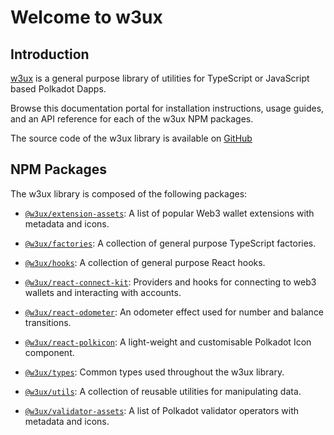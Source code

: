 # Welcome to w3ux

## Introduction

[w3ux](https://github.com/w3ux/w3ux-library) is a general purpose library of utilities for TypeScript or JavaScript based Polkadot Dapps.

Browse this documentation portal for installation instructions, usage guides, and an API reference for each of the w3ux NPM packages.

The source code of the w3ux library is available on [GitHub](https://github.com/w3ux/w3ux-library/tree/main/library)

## NPM Packages

The w3ux library is composed of the following packages:

- [`@w3ux/extension-assets`](/library/extension-assets): A list of popular Web3 wallet extensions with metadata and icons.

- [`@w3ux/factories`](/library/factories/overview): A collection of general purpose TypeScript factories.

- [`@w3ux/hooks`](/library/hooks/overview): A collection of general purpose React hooks.

- [`@w3ux/react-connect-kit`](/library/react-connect-kit/overview): Providers and hooks for connecting to web3 wallets and interacting with accounts.

- [`@w3ux/react-odometer`](/library/react-odometer): An odometer effect used for number and balance transitions.

- [`@w3ux/react-polkicon`](/library/react-polkicon): A light-weight and customisable Polkadot Icon component.

- [`@w3ux/types`](/library/types): Common types used throughout the w3ux library.

- [`@w3ux/utils`](/library/utils): A collection of reusable utilities for manipulating data.

- [`@w3ux/validator-assets`](/library/validator-assets): A list of Polkadot validator operators with metadata and icons.
